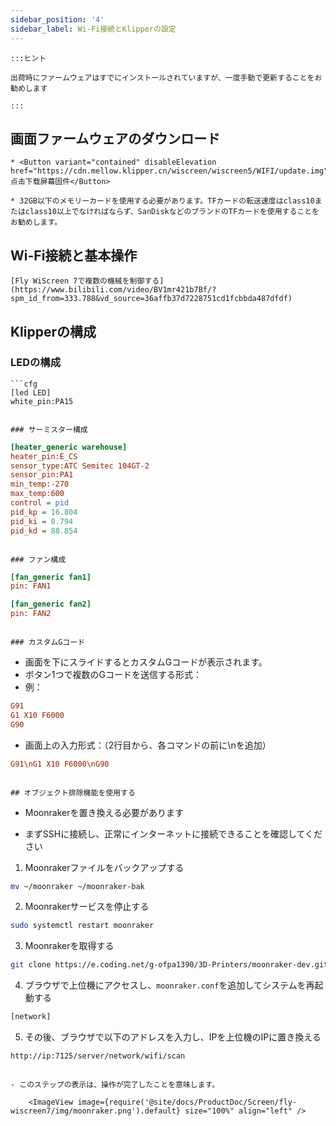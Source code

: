 ```yaml
---
sidebar_position: '4'
sidebar_label: Wi-Fi接続とKlipperの設定
---
```



```
:::ヒント

出荷時にファームウェアはすでにインストールされていますが、一度手動で更新することをお勧めします

:::
```

## 画面ファームウェアのダウンロード

```
* <Button variant="contained" disableElevation href="https://cdn.mellow.klipper.cn/wiscreen/wiscreen5/WIFI/update.img">点击下载屏幕固件</Button>

* 32GB以下のメモリーカードを使用する必要があります。TFカードの転送速度はclass10またはclass10以上でなければならず、SanDiskなどのブランドのTFカードを使用することをお勧めします。
```

## Wi-Fi接続と基本操作

```
[Fly WiScreen 7で複数の機械を制御する](https://www.bilibili.com/video/BV1mr421b7Bf/?spm_id_from=333.788&vd_source=36affb37d7228751cd1fcbbda487dfdf)
```

## Klipperの構成

### LEDの構成

```
```cfg
[led LED]
white_pin:PA15
```
```

### サーミスター構成

```
```cfg
[heater_generic warehouse]
heater_pin:E_CS
sensor_type:ATC Semitec 104GT-2
sensor_pin:PA1
min_temp:-270
max_temp:600
control = pid
pid_kp = 16.804
pid_ki = 0.794
pid_kd = 88.854
```
```

### ファン構成

```
```cfg
[fan_generic fan1]
pin: FAN1
```


```cfg
[fan_generic fan2]
pin: FAN2
```
```

### カスタムGコード

```
* 画面を下にスライドするとカスタムGコードが表示されます。
* ボタン1つで複数のGコードを送信する形式：
* 例：

```cfg
G91
G1 X10 F6000
G90
```

* 画面上の入力形式：（2行目から、各コマンドの前に\nを追加）

```cfg
G91\nG1 X10 F6000\nG90
```
```

## オブジェクト排除機能を使用する

```
* Moonrakerを置き換える必要があります

* まずSSHに接続し、正常にインターネットに接続できることを確認してください

1. Moonrakerファイルをバックアップする

```bash
mv ~/moonraker ~/moonraker-bak
```

2. Moonrakerサービスを停止する

```bash
sudo systemctl restart moonraker
```

3. Moonrakerを取得する

```bash
git clone https://e.coding.net/g-ofpa1390/3D-Printers/moonraker-dev.git -b flylcd-dev moonraker
```

4. ブラウザで上位機にアクセスし、`moonraker.conf`を追加してシステムを再起動する

```bash
[network]
```

5. その後、ブラウザで以下のアドレスを入力し、IPを上位機のIPに置き換える

```bash
http://ip:7125/server/network/wifi/scan
```
```

- このステップの表示は、操作が完了したことを意味します。

    <ImageView image={require('@site/docs/ProductDoc/Screen/fly-wiscreen7/img/moonraker.png').default} size="100%" align="left" />
